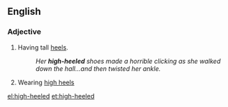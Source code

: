 ==English==

===Adjective===
{{en-adj|-}}

# Having tall [[heel]]s.
#:''Her '''high-heeled''' shoes made a horrible clicking as she walked down the hall...and then twisted her ankle.''
# Wearing [[high heels]]
[[el:high-heeled]]
[[et:high-heeled]]